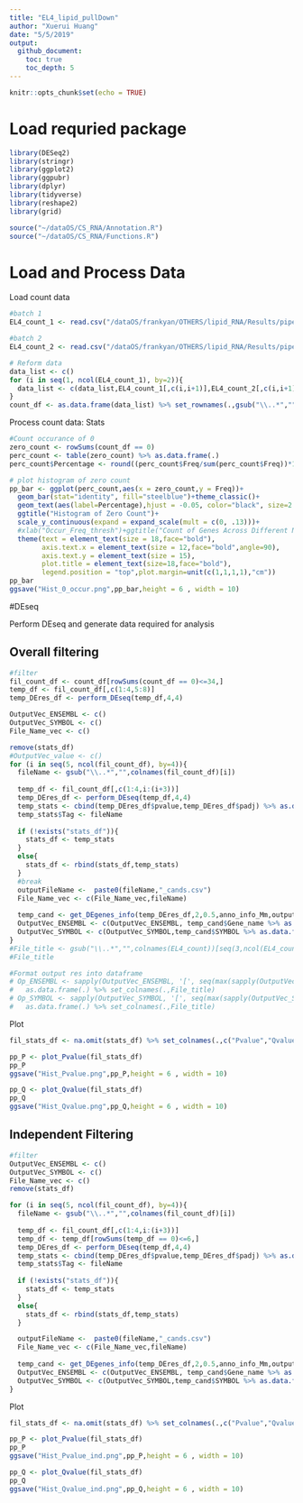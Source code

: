 ```yaml
---
title: "EL4_lipid_pullDown"
author: "Xuerui Huang"
date: "5/5/2019"
output: 
  github_document:
    toc: true
    toc_depth: 5
---
```


```r
knitr::opts_chunk$set(echo = TRUE)
```
# Load requried package
```r
library(DESeq2)
library(stringr)
library(ggplot2)
library(ggpubr)
library(dplyr)
library(tidyverse)
library(reshape2)
library(grid)

source("~/dataOS/CS_RNA/Annotation.R")
source("~/dataOS/CS_RNA/Functions.R")
```

# Load and Process Data
Load count data
```r
#batch 1
EL4_count_1 <- read.csv("/dataOS/frankyan/OTHERS/lipid_RNA/Results/pipeOutput/mm_lipidRNA-L1_2/countsTable/mm_lipidRNA-L1_2.EX.counts.table",sep = "\t") %>% .[,c(1,7:ncol(.))] %>% column_to_rownames(.,"Geneid")

#batch 2
EL4_count_2 <- read.csv("/dataOS/frankyan/OTHERS/lipid_RNA/Results/pipeOutput/mm_lipidRNA-L2/countsTable/mm_lipidRNA-L2.EX.counts.table",sep = "\t")  %>% .[,c(1,7:ncol(.))] %>% column_to_rownames(.,"Geneid") %>% .[,-c(7,8)]

# Reform data
data_list <- c()
for (i in seq(1, ncol(EL4_count_1), by=2)){
  data_list <- c(data_list,EL4_count_1[,c(i,i+1)],EL4_count_2[,c(i,i+1)])
}
count_df <- as.data.frame(data_list) %>% set_rownames(.,gsub("\\..*","", rownames(EL4_count_1)))
```

Process count data: Stats
```r
#Count occurance of 0
zero_count <- rowSums(count_df == 0)
perc_count <- table(zero_count) %>% as.data.frame(.)
perc_count$Percentage <- round((perc_count$Freq/sum(perc_count$Freq))*100 , 1) %>% paste0(.,"%")

# plot histogram of zero count
pp_bar <- ggplot(perc_count,aes(x = zero_count,y = Freq))+
  geom_bar(stat="identity", fill="steelblue")+theme_classic()+
  geom_text(aes(label=Percentage),hjust = -0.05, color="black", size=2.5,angle=90)+
  ggtitle("Histogram of Zero Count")+
  scale_y_continuous(expand = expand_scale(mult = c(0, .13)))+
  #xlab("Occur_Freq_thresh")+ggtitle("Count of Genes Across Different Num of Samples: Batch1")+
  theme(text = element_text(size = 18,face="bold"),
        axis.text.x = element_text(size = 12,face="bold",angle=90),
        axis.text.y = element_text(size = 15),
        plot.title = element_text(size=18,face="bold"),
        legend.position = "top",plot.margin=unit(c(1,1,1,1),"cm"))
pp_bar
ggsave("Hist_0_occur.png",pp_bar,height = 6 , width = 10)
```

#DEseq

Perform DEseq and generate data required for analysis

## Overall filtering
```r
#filter 
fil_count_df <- count_df[rowSums(count_df == 0)<=34,]
temp_df <- fil_count_df[,c(1:4,5:8)]
temp_DEres_df <- perform_DEseq(temp_df,4,4)

OutputVec_ENSEMBL <- c()
OutputVec_SYMBOL <- c()
File_Name_vec <- c()

remove(stats_df)
#OutputVec_value <- c()
for (i in seq(5, ncol(fil_count_df), by=4)){
  fileName <- gsub("\\..*","",colnames(fil_count_df)[i])
  
  temp_df <- fil_count_df[,c(1:4,i:(i+3))]
  temp_DEres_df <- perform_DEseq(temp_df,4,4)
  temp_stats <- cbind(temp_DEres_df$pvalue,temp_DEres_df$padj) %>% as.data.frame(.)
  temp_stats$Tag <- fileName
  
  if (!exists("stats_df")){
    stats_df <- temp_stats
  }
  else{
    stats_df <- rbind(stats_df,temp_stats)
  }
  #break
  outputFileName <-  paste0(fileName,"_cands.csv")
  File_Name_vec <- c(File_Name_vec,fileName)
  
  temp_cand <- get_DEgenes_info(temp_DEres_df,2,0.5,anno_info_Mm,outputFileName)
  OutputVec_ENSEMBL <- c(OutputVec_ENSEMBL, temp_cand$Gene_name %>% as.data.frame(.))
  OutputVec_SYMBOL <- c(OutputVec_SYMBOL,temp_cand$SYMBOL %>% as.data.frame(.))
}
#File_title <- gsub("\\..*","",colnames(EL4_count))[seq(3,ncol(EL4_count), by=2)]
#File_title

#Format output res into dataframe
# Op_ENSEMBL <- sapply(OutputVec_ENSEMBL, '[', seq(max(sapply(OutputVec_ENSEMBL, length)))) %>% 
#   as.data.frame(.) %>% set_colnames(.,File_title)
# Op_SYMBOL <- sapply(OutputVec_SYMBOL, '[', seq(max(sapply(OutputVec_SYMBOL, length)))) %>% 
#   as.data.frame(.) %>% set_colnames(.,File_title)
```
Plot 
```r
fil_stats_df <- na.omit(stats_df) %>% set_colnames(.,c("Pvalue","Qvalue","lable")) %>% as.data.frame(.)

pp_P <- plot_Pvalue(fil_stats_df)
pp_P
ggsave("Hist_Pvalue.png",pp_P,height = 6 , width = 10)

pp_Q <- plot_Qvalue(fil_stats_df)
pp_Q
ggsave("Hist_Qvalue.png",pp_Q,height = 6 , width = 10)
```

## Independent Filtering
```r
#filter 
OutputVec_ENSEMBL <- c()
OutputVec_SYMBOL <- c()
File_Name_vec <- c()
remove(stats_df)

for (i in seq(5, ncol(fil_count_df), by=4)){
  fileName <- gsub("\\..*","",colnames(fil_count_df)[i])
  
  temp_df <- fil_count_df[,c(1:4,i:(i+3))]
  temp_df <- temp_df[rowSums(temp_df == 0)<=6,]
  temp_DEres_df <- perform_DEseq(temp_df,4,4)
  temp_stats <- cbind(temp_DEres_df$pvalue,temp_DEres_df$padj) %>% as.data.frame(.)
  temp_stats$Tag <- fileName
  
  if (!exists("stats_df")){
    stats_df <- temp_stats
  }
  else{
    stats_df <- rbind(stats_df,temp_stats)
  }

  outputFileName <-  paste0(fileName,"_cands.csv")
  File_Name_vec <- c(File_Name_vec,fileName)
  
  temp_cand <- get_DEgenes_info(temp_DEres_df,2,0.5,anno_info_Mm,outputFileName)
  OutputVec_ENSEMBL <- c(OutputVec_ENSEMBL, temp_cand$Gene_name %>% as.data.frame(.))
  OutputVec_SYMBOL <- c(OutputVec_SYMBOL,temp_cand$SYMBOL %>% as.data.frame(.))
}
```
Plot 
```r
fil_stats_df <- na.omit(stats_df) %>% set_colnames(.,c("Pvalue","Qvalue","lable")) %>% as.data.frame(.)

pp_P <- plot_Pvalue(fil_stats_df)
pp_P
ggsave("Hist_Pvalue_ind.png",pp_P,height = 6 , width = 10)

pp_Q <- plot_Qvalue(fil_stats_df)
pp_Q
ggsave("Hist_Qvalue_ind.png",pp_Q,height = 6 , width = 10)
```
